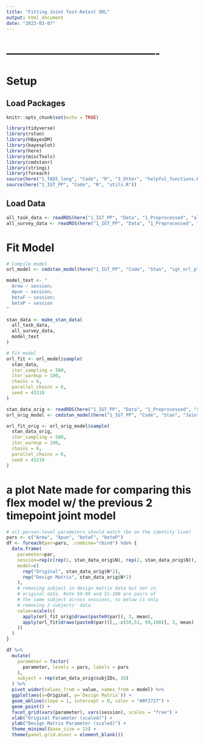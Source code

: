 ```yaml
---
title: "Fitting Joint Test-Retest ORL"
output: html_document
date: "2023-03-07"
---
```




# -------------------------------------------
# Setup
## Load Packages
```r
knitr::opts_chunk$set(echo = TRUE)

library(tidyverse)
library(rstan)
library(hBayesDM)
library(bayesplot)
library(here)
library(miscTools)
library(cmdstanr)
library(stringi)
library(foreach)
source(here("1_TADS_long", "Code", "R", "3_Other", "helpful_functions.R"))
source(here("1_IGT_PP", "Code", "R", "utils.R"))
```


## Load Data
```r
all_task_data <- readRDS(here("1_IGT_PP", "Data", "1_Preprocessed", "all_task_data.rds"))
all_survey_data <- readRDS(here("1_IGT_PP", "Data", "1_Preprocessed", "all_survey_data.rds"))
```

# Fit Model
```r
# Compile model
orl_model <- cmdstan_model(here("1_IGT_PP", "Code", "Stan", "igt_orl_playpass_joint.stan"))

model_text <- "
  Arew ~ session;
  Apun ~ session;
  betaF ~ session;
  betaP ~ session
"

stan_data <- make_stan_data(
  all_task_data, 
  all_survey_data,
  model_text
)

# Fit model
orl_fit <- orl_model$sample(
  stan_data, 
  iter_sampling = 500, 
  iter_warmup = 100, 
  chains = 6, 
  parallel_chains = 6,
  seed = 43210
) 
```

```r
stan_data_orig <- readRDS(here("1_IGT_PP", "Data", "1_Preprocessed", "stan_ready_ORL_IGT.rds"))
orl_orig_model <- cmdstan_model(here("1_IGT_PP", "Code", "Stan", "Joint_ORL_start_noK.stan"))

orl_fit_orig <- orl_orig_model$sample(
  stan_data_orig, 
  iter_sampling = 500, 
  iter_warmup = 100, 
  chains = 6, 
  parallel_chains = 6,
  seed = 43210
) 
```




# a plot Nate made for comparing this flex model w/ the previous 2 timepoint joint model
```r
# all person-level parameters should match (be on the identity line)
pars <- c("Arew", "Apun", "betaF", "betaP")
df <- foreach(par=pars, .combine="rbind") %do% {
  data.frame(
    parameter=par,
    session=rep(c(rep(1, stan_data_orig$N), rep(2, stan_data_orig$N)), 2),
    model=c(
      rep("Original", stan_data_orig$N*2),
      rep("Design Matrix", stan_data_orig$N*2)
    ),
    # removing subject in design matrix data but not in 
    # original data. Note 50-99 and 51-100 are pairs of 
    # the same subject across sessions, so below is only 
    # removing 2 subjects' data
    value=scale(c(
      apply(orl_fit_orig$draws(paste0(par)), 3, mean),
      apply(orl_fit$draws(paste0(par))[,,-c(50,51, 99,100)], 3, mean)
    ))
  )
}

df %>% 
  mutate(
    parameter = factor(
      parameter, levels = pars, labels = pars
    ), 
    subject = rep(stan_data_orig$subjIDs, 16)
  ) %>%
  pivot_wider(values_from = value, names_from = model) %>%
  ggplot(aes(x=Original, y=`Design Matrix`)) +
  geom_abline(slope = 1, intercept = 0, color = "#8F2727") +
  geom_point() +
  facet_grid(vars(parameter), vars(session), scales = "free") +
  xlab("Original Parameter (scaled)") +
  ylab("Design Matrix Parameter (scaled)") +
  theme_minimal(base_size = 15) + 
  theme(panel.grid.minor = element_blank())
```
